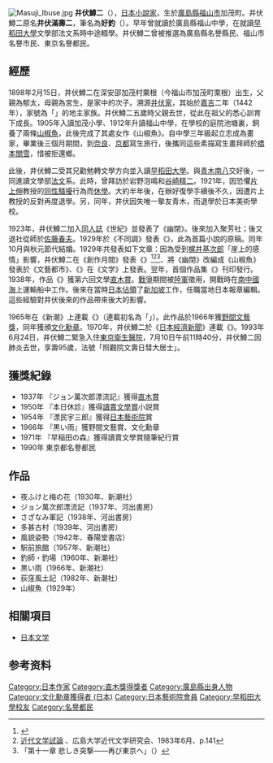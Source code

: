 {{Infobox writer
| name          = 井伏鱒二
| 原文名稱      = {{lang|ja|井伏 鱒二}}
| 日文假名      = いぶせ ますじ
| 羅馬拼音      = Ibuse Masuji
| 筆名          = 好釣（{{lang|ja|釣り好き}}）
| image         = Masuji Ibuse 01.jpg
| image_size    = 200px
| caption       = 井伏鱒二（1952年）
| pseudonym     = 
| birth_name    = {{lang|ja|井伏 滿壽二}}
| birth_date    = [[1898年|1898年]][[2月15日|2月15日]]
| birth_place   = {{JPN}}[[廣島縣|廣島縣]][[安那郡|安那郡]]加茂村<br />（現 [[福山市|福山市]]）
| death_date    = {{死亡年月日と没年齢|1993|7|10|1898|2|15}}
| death_place   = {{JPN}}[[東京都|東京都]][[杉並區|杉並區]]
| resting_place = 
| occupation    = [[小說家|小說家]]
| language      = [[日語|日語]]
| nationality   = {{JPN}}
| education     = 
| alma_mater    = [[早稻田大學|早稻田大學]]法文科肄業
| period        = [[1923年|1923年]] - [[1993年|1993年]]
| genre         = [[小說|小說]]・[[随筆|随筆]]
| subject       = 
| movement      = 新興芸術派
| notable_works = 『[[山椒魚_(小說)|幽閉]]』（1923年）<br />『[[山椒魚_(小說)|山椒魚]]』（1929年）<br />『屋根の上のサワン』（1929年）<br />『ジョン万次郎漂流記』（1937年）<br />『[[多甚古村|多甚古村]]』（1939年）<br />『本日休診』（1950年）<br />『[[黑雨_(小說)|黑雨]]』（1966年）
| awards        = [[直木獎|直木獎]]（1938年）<br />[[讀賣文學獎|讀賣文學獎]]（1950年・1972年）<br />[[日本藝術院獎|日本藝術院獎]]（1956年）<br />[[文化勋章_(日本)|文化勳章]]（1966年）<br />[[野間文藝獎|野間文藝獎]]（1966年）
| spouse        = 
| partner       = 
| children      = 
| relatives     = 郁太（父）<br />ミヤ（母）<br />民左衛門（祖父）<br />文夫（兄）<br />泉（姉）<br />圭三（弟）<br />節代（妻）
| influences    = 
| influenced    = 
| signature     = 
| website       = 
| misc          = 
}}
[[File:Masuji_Ibuse.jpg|thumb]]
{{japanese|japanese=井伏 鱒二|kana=いぶせ ますじ|romaji=Ibuse Masuji}}
'''井伏鱒二'''（{{bd|1898年|2月15日|1993年|7月10日}}），[[日本|日本]][[小說家|小說家]]，生於[[廣島縣|廣島縣]][[福山市|福山市]]加茂町。井伏鱒二原名'''井伏滿壽二'''，筆名為'''好釣'''（{{lang|ja|釣り好き}}）。早年曾就讀於廣島縣福山中學，在就讀[[早稻田大學|早稻田大學]]文學部法文系時中途輟學。井伏鱒二曾被推選為廣島縣名譽縣民、福山市名譽市民、東京名譽都民。

== 經歷 ==
1898年2月15日，井伏鱒二在深安邵加茂村粟根（今福山市加茂町栗根）出生，父親為郁太，母親為宮生，是家中的次子。溯源[[井伏家|井伏家]]，其始於[[嘉吉|嘉吉]]二年（1442年），家號為「{{lang|ja|中ノ士居}}」的地主家族。井伏鱒二五歲時父親去世，從此在祖父的悉心訓育下成長。1905年入讀加茂小學、1912年升讀福山中學，在學校的庭院池塘裏，飼養了兩條[[山椒魚|山椒魚]]，此後完成了其處女作《山椒魚》。自中學三年級起立志成為畫家，畢業後三個月期間，到[[奈良市|奈良]]、[[京都|京都]]寫生旅行，後攜同這些素描寫生畫拜師於[[橋本關雪|橋本關雪]]，惜被拒還鄉。
               
此後，井伏鱒二受其兄勸勉轉文學方向並入讀[[早稻田大學|早稻田大學]]。與[[青木南八|青木南八]]交好後，一同進讀文學部[[法文|法文]]系。此時，曾拜訪於岩野泡鳴和[[谷崎精二|谷崎精二]]。1921年，因恐懼[[片上伸|片上伸]]教授的[[性騷擾|同性騷擾]]行為而[[休學|休學]]。大約半年後，在辦好復學手續後不久，因遭片上教授的反對再度退學。另，同年，井伏因失唯一摰友青木，而退學於日本美術學校。

1923年，井伏鱒二加入[[同人誌|同人誌]]《世紀》並發表了《幽閉》。後來加入聚芳社；後又退社從師於[[佐藤春夫|佐藤春夫]]。1929年於《不同調》發表《{{lang|ja|歪なる図案}}》，此為首篇小說的原稿。同年10月與秋元節代結婚。1929年共發表如下文章：因為受到[[梶井基次郎|梶井基次郎]]「崖上的感情」影響，井伏鱒二在《創作月間》發表《{{lang|ja|朽助のいる谷間}}》<ref>{{Cite web |url=http://merlot.wul.waseda.ac.jp/sobun/history/syouwa/s01-10.htm |title=早稲田と文学・井伏鱒二年表 |access-date=2018-10-03 |archive-url=https://web.archive.org/web/20150626153413/http://merlot.wul.waseda.ac.jp/sobun/history/syouwa/s01-10.htm |archive-date=2015-06-26 |dead-url=yes }}</ref><ref>[http://ir.lib.hiroshima-u.ac.jp/files/public/15756/20141016123917824116/kbs_20_141.pdf 近代文学試論] {{Wayback|url=http://ir.lib.hiroshima-u.ac.jp/files/public/15756/20141016123917824116/kbs_20_141.pdf |date=20160304080455 }}、広島大学近代文学研究会、1983年6月、p.141</ref><ref name="otani11">「第十一章 悲しき突撃――再び東京へ」（{{Harvnb|大谷|2002|pp=243-258}}）</ref>、將《幽閉》改編成《山椒魚》發表於《文藝都市》、《{{lang|ja|屋根の上のサワン}}》在《文学》上發表。翌年，首個作品集《{{lang|ja|夜ふけと梅の花}}》刊印發行。1938年，作品《{{lang|ja|ジョン萬次郎漂流記}}》獲第六回文學[[直木賞|直木賞]]。[[二次大戰|戰爭]]期間被[[大日本帝國陸軍|陸軍]]徵用，開戰時在[[南中國海|南中國海]]上運輸船中工作。後來在當時[[日本|日本]][[新加坡日治時期|佔領]]了[[新加坡|新加坡]]工作，任職當地日本報章編輯。這些經驗對井伏後來的作品帶來後大的影響。

1965年在《新潮》上連載《{{lang|ja|黒い雨}}》（連載初名為「{{lang|ja|姪の結婚}}」）。此作品於1966年獲[[野間文藝獎|野間文藝獎]]，同年獲頒[[文化勋章_(日本)|文化勳章]]。1970年，井伏鱒二於《[[日本經濟新聞|日本經濟新聞]]》連載《{{lang|ja|私の履歴書（半生記）}}》。1993年6月24日，井伏鱒二緊急入住[[東京衛生醫院|東京衛生醫院]]，7月10日午前11時40分，井伏鱒二因肺炎去世，享壽95歲，法號「照觀院文壽日彗大居士」。

== 獲獎紀錄 ==
* 1937年 『ジョン萬次郎漂流記』獲得[[直木賞|直木賞]]
* 1950年 『本日休診』獲得[[讀賣文學獎|讀賣文學賞]]小説賞
* 1954年 『漂民宇三郎』獲得[[日本藝術院|日本藝術院]]賞
* 1966年 『黒い雨』獲野間文藝賞、文化勳章
* 1971年 『早稲田の森』獲得讀賣文學賞隨筆紀行賞
* 1990年 東京都名譽都民

== 作品 ==
* 夜ふけと梅の花（1930年、新潮社）
* ジョン萬次郎漂流記（1937年、河出書房）
* さざなみ軍記（1938年、河出書房）
* 多甚古村（1939年、河出書房）
* 風貌姿勢（1942年、春陽堂書店）
* 駅前旅館（1957年、新潮社）
* 釣師・釣場（1960年、新潮社）
* 黒い雨（1966年、新潮社）
* 荻窪風土記（1982年、新潮社）
*山椒魚（1929年）

== 相關項目 ==
* [[日本文学|日本文学]]

==参考资料==
{{reflist}}

{{Authority control}}
{{DEFAULTSORT:Ibuse Masuji}}
[[Category:日本作家|Category:日本作家]]
[[Category:直木獎得獎者|Category:直木獎得獎者]]
[[Category:廣島縣出身人物|Category:廣島縣出身人物]]
[[Category:文化勳章獲得者_(日本)|Category:文化勳章獲得者 (日本)]]
[[Category:日本藝術院會員|Category:日本藝術院會員]]
[[Category:早稻田大學校友|Category:早稻田大學校友]]
[[Category:名譽都民|Category:名譽都民]]